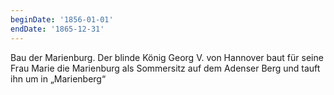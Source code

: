```yaml
---
beginDate: '1856-01-01'
endDate: '1865-12-31'
---
```


Bau der Marienburg. Der blinde König Georg V. von Hannover baut für seine Frau
Marie die Marienburg als Sommersitz auf dem Adenser Berg und tauft ihn um in
„Marienberg“
